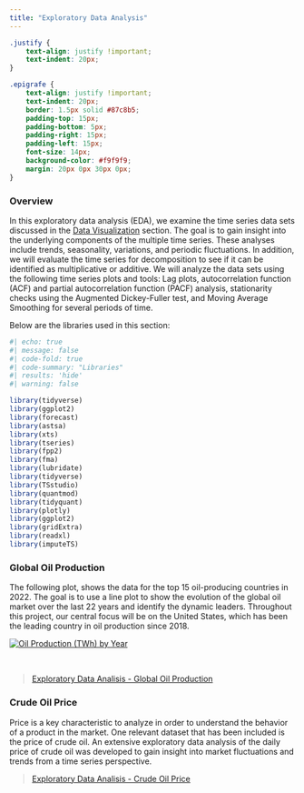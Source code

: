 ```yaml
---
title: "Exploratory Data Analysis"
---
```

```css
.justify {
    text-align: justify !important;
    text-indent: 20px; 
}

.epigrafe {
    text-align: justify !important;
    text-indent: 20px; 
    border: 1.5px solid #87c8b5; 
    padding-top: 15px;
    padding-bottom: 5px;
    padding-right: 15px;
    padding-left: 15px;
    font-size: 14px;
    background-color: #f9f9f9; 
    margin: 20px 0px 30px 0px;
}
```

### Overview

::: {.justify}
In this exploratory data analysis (EDA), we examine the time series data sets discussed in the [Data Visualization](https://mazuckerberg.georgetown.domains/DSAN_5600/4_data_visualization.html) section. The goal is to gain insight into the underlying components of the multiple time series. These analyses include trends, seasonality, variations, and periodic fluctuations. In addition, we will evaluate the time series for decomposition to see if it can be identified as multiplicative or additive. We will analyze the data sets using the following time series plots and tools:  Lag plots, autocorrelation function (ACF) and partial autocorrelation function (PACF) analysis, stationarity checks using the Augmented Dickey-Fuller test, and Moving Average Smoothing for several periods of time. 

:::

Below are the libraries used in this section:
``` r
#| echo: true
#| message: false
#| code-fold: true
#| code-summary: "Libraries"
#| results: 'hide'
#| warning: false

library(tidyverse)
library(ggplot2)
library(forecast)
library(astsa) 
library(xts)
library(tseries)
library(fpp2)
library(fma)
library(lubridate)
library(tidyverse)
library(TSstudio)
library(quantmod)
library(tidyquant)
library(plotly)
library(ggplot2)
library(gridExtra)
library(readxl)
library(imputeTS)
```

### Global Oil Production

::: {.justify}
The following plot, shows the data for the top 15 oil-producing countries in 2022. The goal is to use a line plot to show the evolution of the global oil market over the last 22 years and identify the dynamic leaders. Throughout this project, our central focus will be on the United States, which has been the leading country in oil production since 2018.
:::

``` {=html}
<div class='tableauPlaceholder' id='viz1696390858276' style='position: relative'><noscript><a href='#'><img alt='Oil Production (TWh) by Year ' src='https:&#47;&#47;public.tableau.com&#47;static&#47;images&#47;Oi&#47;OilProductionTWhbyYear&#47;OilProductionLineAnimation&#47;1_rss.png' style='border: none' /></a></noscript><object class='tableauViz'  style='display:none;'><param name='host_url' value='https%3A%2F%2Fpublic.tableau.com%2F' /> <param name='embed_code_version' value='3' /> <param name='site_root' value='' /><param name='name' value='OilProductionTWhbyYear&#47;OilProductionLineAnimation' /><param name='tabs' value='no' /><param name='toolbar' value='yes' /><param name='static_image' value='https:&#47;&#47;public.tableau.com&#47;static&#47;images&#47;Oi&#47;OilProductionTWhbyYear&#47;OilProductionLineAnimation&#47;1.png' /> <param name='animate_transition' value='yes' /><param name='display_static_image' value='yes' /><param name='display_spinner' value='yes' /><param name='display_overlay' value='yes' /><param name='display_count' value='yes' /><param name='language' value='en-GB' /><param name='filter' value='publish=yes' /></object></div>                <script type='text/javascript'>                    var divElement = document.getElementById('viz1696390858276');                    var vizElement = divElement.getElementsByTagName('object')[0];                    vizElement.style.width='100%';vizElement.style.height=(divElement.offsetWidth*0.75)+'px';                    var scriptElement = document.createElement('script');                    scriptElement.src = 'https://public.tableau.com/javascripts/api/viz_v1.js';                    vizElement.parentNode.insertBefore(scriptElement, vizElement);                </script>
```

<br>

> [Exploratory Data Analisis - Global Oil Production](https://mazuckerberg.georgetown.domains/DSAN_5600/5_EDA/5_1_oil_production.html)

### Crude Oil Price

::: {.justify}

Price is a key characteristic to analyze in order to understand the behavior of a product in the market. One relevant dataset that has been included is the price of crude oil. An extensive exploratory data analysis of the daily price of crude oil was developed to gain insight into market fluctuations and trends from a time series perspective.
:::

> [Exploratory Data Analisis - Crude Oil Price](https://mazuckerberg.georgetown.domains/DSAN_5600/5_EDA/5_2_oil_price.html)



